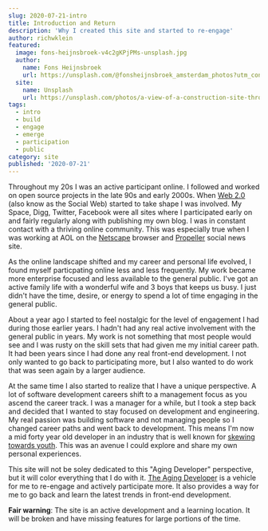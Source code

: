 ```yaml
---
slug: 2020-07-21-intro
title: Introduction and Return
description: 'Why I created this site and started to re-engage'
author: richwklein
featured:
  image: fons-heijnsbroek-v4c2gKPjPMs-unsplash.jpg
  author:
    name: Fons Heijnsbroek
    url: https://unsplash.com/@fonsheijnsbroek_amsterdam_photos?utm_content=creditCopyText&utm_medium=referral&utm_source=unsplash
  site:
    name: Unsplash
    url: https://unsplash.com/photos/a-view-of-a-construction-site-through-a-hole-in-the-wall-v4c2gKPjPMs?utm_content=creditCopyText&utm_medium=referral&utm_source=unsplash
tags:
  - intro
  - build
  - engage
  - emerge
  - participation
  - public
category: site
published: '2020-07-21'
---
```


Throughout my 20s I was an active participant online. I followed and worked on open source projects in the late 90s and early 2000s. When [Web 2.0](https://en.wikipedia.org/wiki/Web_2.0) (also know as the Social Web) started to take shape I was involved. My Space, Digg, Twitter, Facebook were all sites where I participated early on and fairly regularly along with publishing my own blog. I was in constant contact with a thriving online community. This was especially true when I was working at AOL on the [Netscape](https://en.wikipedia.org/wiki/Netscape_Navigator_9) browser and [Propeller](https://web.archive.org/web/*/http://propeller.com) social news site.

As the online landscape shifted and my career and personal life evolved, I found myself particpating online less and less frequently. My work became more enterprise focused and less available to the general public. I've got an active family life with a wonderful wife and 3 boys that keeps us busy. I just didn't have the time, desire, or energy to spend a lot of time engaging in the general public.

About a year ago I started to feel nostalgic for the level of engagement I had during those earlier years. I hadn't had any real active involvement with the general public in years. My work is not something that most people would see and I was rusty on the skill sets that had given me my initial career path. It had been years since I had done any real front-end development. I not only wanted to go back to participating more, but I also wanted to do work that was seen again by a larger audience.

At the same time I also started to realize that I have a unique perspective. A lot of software development careers shift to a management focus as you ascend the career track. I was a manager for a while, but I took a step back and decided
that I wanted to stay focused on development and engineering. My real passion was building software and not managing people so I changed career paths and went back to development. This means I'm now a mid forty year old developer in an
industry that is well known for [skewing towards youth](https://www.google.com/search?q=ageism+software+engineering&oq=ageism+software+engineering). This was an avenue I could explore and share my own personal experiences.

This site will not be soley dedicated to this "Aging Developer" perspective, but it will color everything that I do with it. [The Aging Developer](/) is a vehicle for me to re-engage and actively participate more. It also provides a way for me to go back and learn the latest trends in front-end development.

**Fair warning**: The site is an active development and a learning location. It will be broken and have missing features for large portions of the time.
